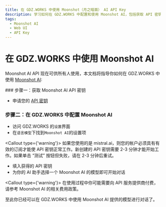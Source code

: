 ```yaml
---
title: 在 GDZ.WORKS 中使用 Moonshot（月之暗面） AI API Key
description: 学习如何在 GDZ.WORKS 中配置和使用 Moonshot AI，包括获取 API 密钥和选择适合的 AI 模型进行对话。
tags:
  - Moonshot AI
  - Web UI
  - API Key
---
```


# 在 GDZ.WORKS 中使用 Moonshot AI

Moonshot AI API 现在可供所有人使用，本文档将指导你如何在 GDZ.WORKS 中使用 [Moonshot AI](https://www.moonshot.cn/):

<Steps>
  ### 步骤一：获取 Moonshot AI API 密钥

  - 申请您的 [API 密钥](https://platform.moonshot.cn/console/api-keys)

  ### 步骤二：在 GDZ.WORKS 中配置 Moonshot AI

  - 访问 GDZ.WORKS 的`设置`界面
  - 在`语言模型`下找到`Moonshot AI`的设置项

  <Callout type={'warning'}>
    如果您使用的是 mistral.ai，则您的帐户必须具有有效的订阅才能使 API 密钥正常工作。新创建的 API
    密钥需要 2-3 分钟才能开始工作。如果单击 “测试” 按钮但失败，请在 2-3 分钟后重试。
  </Callout>

  - 填入获得的 API 密钥
  - 为你的 AI 助手选择一个 Moonshot AI 的模型即可开始对话

  <Callout type={'warning'}>
    在使用过程中你可能需要向 API 服务提供商付费，请参考 Moonshot AI 的相关费用政策。
  </Callout>
</Steps>

至此你已经可以在 GDZ.WORKS 中使用 Moonshot AI 提供的模型进行对话了。
